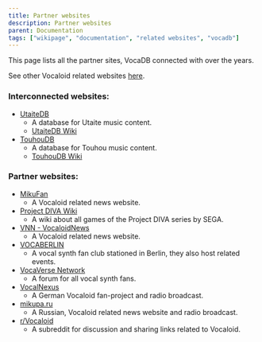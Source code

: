 ```yaml
---
title: Partner websites
description: Partner websites
parent: Documentation
tags: ["wikipage", "documentation", "related websites", "vocadb"]
---
```


This page lists all the partner sites, VocaDB connected with over the years.

See other Vocaloid related websites [here](/docs/other/useful-related-informational-sites).

### Interconnected websites:

* [UtaiteDB](https://utaitedb.net/)
    * A database for Utaite music content.
    * [UtaiteDB Wiki](/docs/utaitedb)
* [TouhouDB](https://touhoudb.com/)
    * A database for Touhou music content.
    * [TouhouDB Wiki](/docs/touhoudb)

### Partner websites:

* [MikuFan](https://www.mikufan.com/)
    * A Vocaloid related news website.
* [Project DIVA Wiki](https://projectdiva.wiki/wiki/Main_Page)
    * A wiki about all games of the Project DIVA series by SEGA.
* [VNN - VocaloidNews](https://www.vocaloidnews.net/)
    * A Vocaloid related news website.
* [VOCABERLIN](https://vocaberlin.de/)
    * A vocal synth fan club stationed in Berlin, they also host related events.
* [VocaVerse Network](https://vocaverse.network/)
    * A forum for all vocal synth fans.
* [VocalNexus](https://vocalnexus.de/)
    * A German Vocaloid fan-project and radio broadcast.
* [mikupa.ru](https://mikupa.ru/)
    * A Russian, Vocaloid related news website and radio broadcast.
* [r/Vocaloid](https://www.reddit.com/r/Vocaloid/)
    * A subreddit for discussion and sharing links related to Vocaloid.